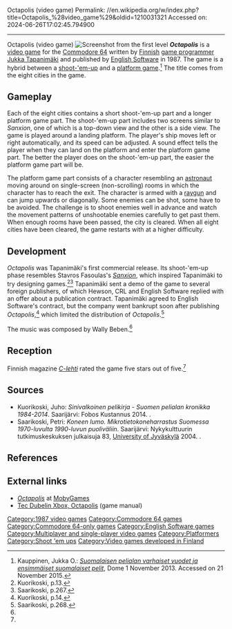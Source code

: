 Octapolis (video game)
Permalink: //en.wikipedia.org/w/index.php?title=Octapolis_%28video_game%29&oldid=1210031321
Accessed on: 2024-06-26T17:02:45.794900



------
Octapolis (video game)
{{Infobox video game
|title = Octapolis
|image =
|caption =
|developer =
|publisher = [[English Software]]
|designer = [[Jukka Tapanimäki]]
|series =
|released = 1987
|genre = [[Shoot 'em up]], [[platform game|platform]]
|modes = 1-2 players
|platforms = [[Commodore 64]]
}}
[[File:Octapolis_Screenshot.png|thumb|right|Screenshot from the first level]]
'''''Octapolis''''' is a [[video game]] for the [[Commodore 64]] written by [[Finland|Finnish]] [[game programmer]] [[Jukka Tapanimäki]] and published by [[English Software]] in 1987. The game is a hybrid between a [[shoot-'em-up]] and a [[platform game]].<ref name="dome">Kauppinen, Jukka O.: ''[http://dome.fi/pelit/artikkelit/pelit/suomalaisen-pelialan-varhaiset-vuodet-ja-ensimmaiset-suomalaiset-pelit Suomalaisen pelialan varhaiset vuodet ja ensimmäiset suomalaiset pelit]'', Dome 1 November 2013. Accessed on 21 November 2015.</ref> The title comes from the eight cities in the game.

==Gameplay==
Each of the eight cities contains a short shoot-'em-up part and a longer platform game part. The shoot-'em-up part includes two screens similar to ''Sanxion'', one of which is a top-down view and the other is a side view. The game is played around a landing platform. The player's ship moves left or right automatically, and its speed can be adjusted. A sound effect tells the player when they can land on the platform and enter the platform game part. The better the player does on the shoot-'em-up part, the easier the platform game part will be.{{citation needed|date=November 2020}}

The platform game part consists of a character resembling an [[astronaut]] moving around on single-screen (non-scrolling) rooms in which the character has to reach the exit. The character is armed with a [[raygun]] and can jump upwards or diagonally. Some enemies can be shot, some have to be avoided. The challenge is to shoot enemies well in advance and watch the movement patterns of unshootable enemies carefully to get past them. When enough rooms have been passed, the city is cleared. When all eight cities have been cleared, the game restarts with at a higher difficulty.{{citation needed|date=November 2020}}

==Development==
''Octapolis'' was Tapanimäki's first commercial release. Its shoot-'em-up phase resembles Stavros Fasoulas's ''[[Sanxion]]'', which inspired Tapanimäki to try designing games.<ref>Kuorikoski, p.13.</ref><ref>Saarikoski, p.267.</ref> Tapanimäki sent a demo of the game to several foreign publishers, of which Hewson, CRL and English Software replied with an offer about a publication contract. Tapanimäki agreed to English Software's contract, but the company went bankrupt soon after publishing ''Octapolis'',<ref>Kuorikoski, p.14.</ref> which limited the distribution of ''Octapolis''.<ref>Saarikoski, p.268.</ref>

The music was composed by Wally Beben.<ref name="dome"/>

==Reception==
Finnish magazine ''[[C-lehti]]'' rated the game five stars out of five.<ref name="dome"/>

==Sources==
* Kuorikoski, Juho: ''Sinivalkoinen pelikirja - Suomen pelialan kronikka 1984-2014''. Saarijärvi: Fobos Kustannus 2014. {{ISBN|978-952-67937-1-9}}.
* Saarikoski, Petri: ''Koneen lumo. Mikrotietokoneharrastus Suomessa 1970-luvulta 1990-luvun puoliväliin''. Saarijärvi: Nykykulttuurin tutkimuskeskuksen julkaisuja 83, [[University of Jyväskylä]] 2004. {{ISBN|951-39-1948-X}}.

==References==
<references/>

==External links==
* ''[https://www.mobygames.com/game/octapolis/ Octapolis]'' at [[MobyGames]]
* [http://tdubel.net/emulaattorit/sc64pelit/octapolis.html Tec Dubelin Xbox, Octapolis] {{Webarchive|url=https://web.archive.org/web/20151121224747/http://tdubel.net/emulaattorit/sc64pelit/octapolis.html |date=2015-11-21 }} (game manual)

[[Category:1987 video games]]
[[Category:Commodore 64 games]]
[[Category:Commodore 64-only games]]
[[Category:English Software games]]
[[Category:Multiplayer and single-player video games]]
[[Category:Platformers]]
[[Category:Shoot 'em ups]]
[[Category:Video games developed in Finland]]